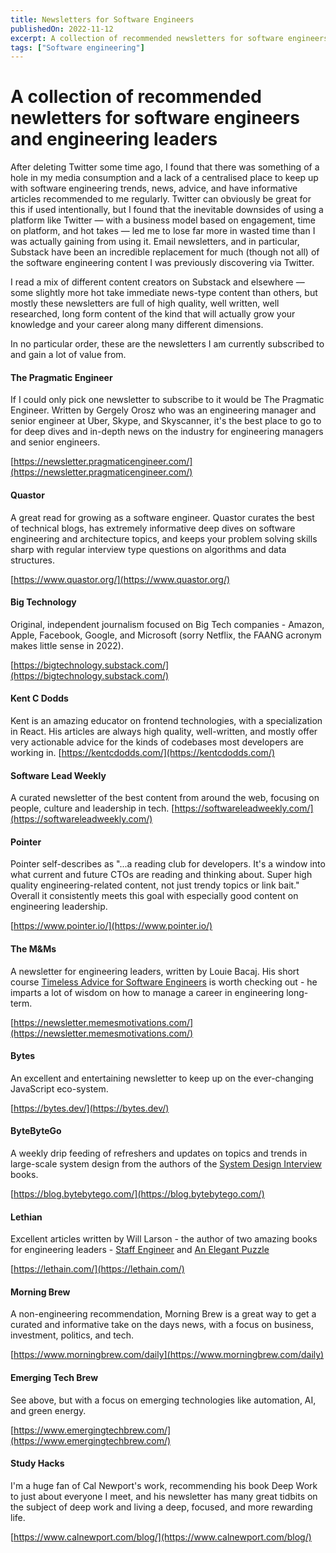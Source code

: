 ```yaml
---
title: Newsletters for Software Engineers
publishedOn: 2022-11-12
excerpt: A collection of recommended newsletters for software engineers and engineering leaders
tags: ["Software engineering"]
---
```



<Meta
  title="Newsletters for Software Engineers"
  description="A collection of recommended newsletters for software engineers and engineering leaders"
/>

# A collection of recommended newletters for software engineers and engineering leaders

<PublishDate datestring="2022-11-12" />

After deleting Twitter some time ago, I found that there was something of a hole in my media consumption and a lack of a centralised place to keep up with software engineering trends, news, advice, and have informative articles recommended to me regularly. Twitter can obviously be great for this if used intentionally, but I found that the inevitable downsides of using a platform like Twitter — with a business model based on engagement, time on platform, and hot takes — led me to lose far more in wasted time than I was actually gaining from using it. Email newsletters, and in particular, Substack have been an incredible replacement for much (though not all) of the software engineering content I was previously discovering via Twitter.

I read a mix of different content creators on Substack and elsewhere — some slightly more hot take immediate news-type content than others, but mostly these newsletters are full of high quality, well written, well researched, long form content of the kind that will actually grow your knowledge and your career along many different dimensions.

In no particular order, these are the newsletters I am currently subscribed to and gain a lot of value from.

#### The Pragmatic Engineer

If I could only pick one newsletter to subscribe to it would be The Pragmatic Engineer. Written by Gergely Orosz who was an engineering manager and senior engineer at Uber, Skype, and Skyscanner, it's the best place to go to for deep dives and in-depth news on the industry for engineering managers and senior engineers.

[https://newsletter.pragmaticengineer.com/](https://newsletter.pragmaticengineer.com/)

#### Quastor

A great read for growing as a software engineer. Quastor curates the best of technical blogs, has extremely informative deep dives on software engineering and architecture topics, and keeps your problem solving skills sharp with regular interview type questions on algorithms and data structures.

[https://www.quastor.org/](https://www.quastor.org/)

#### Big Technology

Original, independent journalism focused on Big Tech companies - Amazon, Apple, Facebook, Google, and Microsoft (sorry Netflix, the FAANG acronym makes little sense in 2022).

[https://bigtechnology.substack.com/](https://bigtechnology.substack.com/)

#### Kent C Dodds

Kent is an amazing educator on frontend technologies, with a specialization in React. His articles are always high quality, well-written, and mostly offer very actionable advice for the kinds of codebases most developers are working in.
[https://kentcdodds.com/](https://kentcdodds.com/)

#### Software Lead Weekly

A curated newsletter of the best content from around the web, focusing on people, culture and leadership in tech.
[https://softwareleadweekly.com/](https://softwareleadweekly.com/)

#### Pointer

Pointer self-describes as "...a reading club for developers. It's a window into what current and future CTOs are reading and thinking about. Super high quality engineering-related content, not just trendy topics or link bait." Overall it consistently meets this goal with especially good content on engineering leadership.

[https://www.pointer.io/](https://www.pointer.io/)

#### The M&Ms

A newsletter for engineering leaders, written by Louie Bacaj. His short course [Timeless Advice for Software Engineers](https://lbacaj.gumroad.com/l/career-advice-for-engineers) is worth checking out - he imparts a lot of wisdom on how to manage a career in engineering long-term.

[https://newsletter.memesmotivations.com/](https://newsletter.memesmotivations.com/)

#### Bytes

An excellent and entertaining newsletter to keep up on the ever-changing JavaScript eco-system.

[https://bytes.dev/](https://bytes.dev/)

#### ByteByteGo

A weekly drip feeding of refreshers and updates on topics and trends in large-scale system design from the authors of the [System Design Interview](https://www.amazon.co.uk/System-Design-Interview-insiders-Second/dp/B08CMF2CQF/ref=sr_1_2_sspa) books.

[https://blog.bytebytego.com/](https://blog.bytebytego.com/)

#### Lethian

Excellent articles written by Will Larson - the author of two amazing books for engineering leaders - [Staff Engineer](https://lethain.com/staff-engineer/) and [An Elegant Puzzle](https://lethain.com/elegant-puzzle/)

[https://lethain.com/](https://lethain.com/)

#### Morning Brew

A non-engineering recommendation, Morning Brew is a great way to get a curated and informative take on the days news, with a focus on business, investment, politics, and tech.

[https://www.morningbrew.com/daily](https://www.morningbrew.com/daily)

#### Emerging Tech Brew

See above, but with a focus on emerging technologies like automation, AI, and green energy.

[https://www.emergingtechbrew.com/](https://www.emergingtechbrew.com/)

#### Study Hacks

I'm a huge fan of Cal Newport's work, recommending his book Deep Work to just about everyone I meet, and his newsletter has many great tidbits on the subject of deep work and living a deep, focused, and more rewarding life.

[https://www.calnewport.com/blog/](https://www.calnewport.com/blog/)

